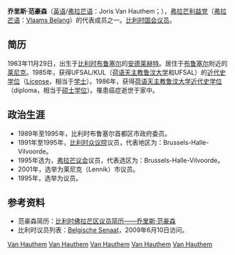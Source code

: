 '''乔里斯·范豪森'''（[[英语|英语]]/[[弗拉芒语|弗拉芒语]]：Joris Van Hauthem；{{bd|1963年|11月29日|2015年|3月25日}}），[[弗拉芒利益党|弗拉芒利益党]]（[[弗拉芒语|弗拉芒语]]：[[Vlaams_Belang|Vlaams Belang]]）的代表成员之一。[[比利时|比利时]][[国会议员|国会议员]]。

==简历==
1963年11月29日，出生于[[比利时|比利时]][[布鲁塞尔|布鲁塞尔]]的[[安德莱赫特|安德莱赫特]]。居住于[[布鲁塞尔|布鲁塞尔]]附近的[[莱尼克|莱尼克]]。1985年，获得UFSAL/KUL（[[荷语天主教鲁汶大学|荷语天主教鲁汶大学]]和UFSAL）的[[近代史|近代史]][[学位|学位]]（[[License|License]]，相当于[[学士|学士]]）。1986年，获得[[荷语天主教鲁汶大学|荷语天主教鲁汶大学]][[近代史|近代史]][[学位|学位]]（diploma，相当于[[硕士|硕士]][[学位|学位]]）。罹患癌症逝世于家中。

==政治生涯==

* 1989年至1995年，比利时布鲁塞尔首都区市政府委员。
* 1991年至1995年，[[比利时众议院|比利时众议院]]议员，代表地区为：Brussels-Halle-Vilvoorde。
* 1995年选为，[[弗拉芒议会|弗拉芒议会]]议员，代表选区为：Brussels-Halle-Vilvoorde。
* 2001年，选举为莱尼克（Lennik）市议员。
* 1995年，选举为议员。

==参考资料==
* 范豪森简历：[http://www.vlaamsparlement.be/Proteus5/showBioLex.action?id=1900 比利时佛拉芒区议员简历——乔里斯·范豪森]{{Wayback|url=http://www.vlaamsparlement.be/Proteus5/showBioLex.action?id=1900 |date=20110604094121 }}{{nl icon}}
* 比利时议员列表：[http://www.senate.be/www/?MIval=/index_senate&MENUID=11200&LANG=nl Belgische Senaat]{{Wayback|url=http://www.senate.be/www/?MIval=%2Findex_senate&MENUID=11200&LANG=nl |date=20160809071742 }}{{nl icon}}，2009年6月10日访问。

[[Category:比利时众议院议员|Van Hauthem]]
[[Category:弗拉芒议会议员|Van Hauthem]]
[[Category:荷语天主教鲁汶大学校友|Van Hauthem]]
[[Category:罹患癌症逝世者|Van Hauthem]]
[[Category:布魯塞爾人|Van Hauthem]]